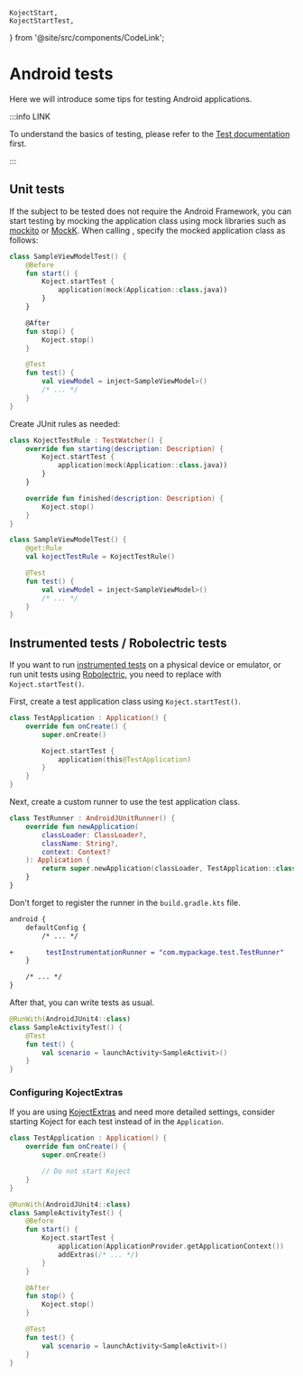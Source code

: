     KojectStart,
    KojectStartTest,
} from '@site/src/components/CodeLink';


# Android tests

Here we will introduce some tips for testing Android applications.

:::info LINK

To understand the basics of testing, please refer to the [Test documentation]((/docs/test)) first.

:::

## Unit tests
If the subject to be tested does not require the Android Framework, you can start testing by mocking the application class using mock libraries such as [mockito](https://site.mockito.org/) or [MockK](https://mockk.io/).
When calling <KojectStartTest/>, specify the mocked application class as follows:

```kotlin
class SampleViewModelTest() {
    @Before
    fun start() {
        Koject.startTest {
            application(mock(Application::class.java))
        }
    }

    @After
    fun stop() {
        Koject.stop()
    }

    @Test
    fun test() {
        val viewModel = inject<SampleViewModel>()
        /* ... */
    }
}
```

Create JUnit rules as needed:

```kotlin
class KojectTestRule : TestWatcher() {
    override fun starting(description: Description) {
        Koject.startTest {
            application(mock(Application::class.java))
        }
    }

    override fun finished(description: Description) {
        Koject.stop()
    }
}
```
```kotlin
class SampleViewModelTest() {
    @get:Rule
    val kojectTestRule = KojectTestRule()

    @Test
    fun test() {
        val viewModel = inject<SampleViewModel>()
        /* ... */
    }
}
```

## Instrumented tests / Robolectric tests

If you want to run [instrumented tests](https://developer.android.com/training/testing/instrumented-tests) on a physical device or emulator, or run unit tests using [Robolectric](https://robolectric.org/), you need to replace <KojectStart/> with `Koject.startTest()`.

First, create a test application class using `Koject.startTest()`.

```kotlin
class TestApplication : Application() {
    override fun onCreate() {
        super.onCreate()

        Koject.startTest {
            application(this@TestApplication)
        }
    }
}
```

Next, create a custom runner to use the test application class.

```kotlin
class TestRunner : AndroidJUnitRunner() {
    override fun newApplication(
        classLoader: ClassLoader?,
        className: String?,
        context: Context?
    ): Application {
        return super.newApplication(classLoader, TestApplication::class.java.name, context)
    }
}
```

Don't forget to register the runner in the `build.gradle.kts` file.

```diff title="build.gradle.kts"
android {
    defaultConfig {
        /* ... */

+        testInstrumentationRunner = "com.mypackage.test.TestRunner"
    }

    /* ... */
}
```

After that, you can write tests as usual.

```kotlin
@RunWith(AndroidJUnit4::class)
class SampleActivityTest() {
    @Test
    fun test() {
        val scenario = launchActivity<SampleActivit>()
    }
}
```

### Configuring KojectExtras
If you are using [KojectExtras](/docs/core/extras) and need more detailed settings, consider starting Koject for each test instead of in the `Application`.

```kotlin
class TestApplication : Application() {
    override fun onCreate() {
        super.onCreate()

        // Do not start Koject
    }
}
```
```kotlin
@RunWith(AndroidJUnit4::class)
class SampleActivityTest() {
    @Before
    fun start() {
        Koject.startTest {
            application(ApplicationProvider.getApplicationContext())
            addExtras(/* ... */)
        }
    }

    @After
    fun stop() {
        Koject.stop()
    }

    @Test
    fun test() {
        val scenario = launchActivity<SampleActivit>()
    }
}
```
